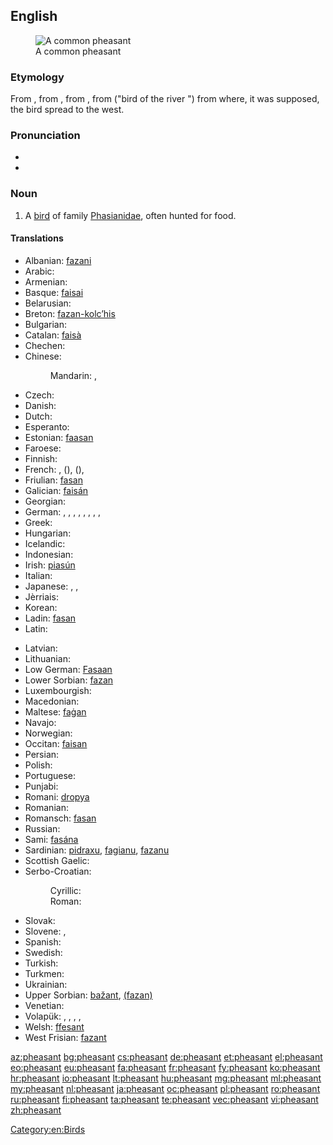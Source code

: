 {{wikipedia}}
==English==
[[Image:Common Pheasant (Hybride).jpg|thumb|A common pheasant]]

===Etymology===
From {{etyl|enm|en}} {{term|fesant|lang=enm}}, from {{etyl|fro|en}} {{term|fesan|lang=fro}}, from {{etyl|la|en}} {{term|phāsiānus|lang=la}}, from {{etyl|grc|en}} {{term|φασιανός|lang=grc|sc=Grek|tr=phasianos}} ("bird of the river {{term|Φᾶσις|lang=grc|sc=Grek|tr=Phȃsis}}") from where, it was supposed, the bird spread to the west.

===Pronunciation===
* {{IPA|/ˈfɛzənt/}}
* {{audio|en-us-pheasant.ogg|Audio (US)}}

===Noun===
{{en-noun}}

# A [[bird]] of family [[Phasianidae]], often hunted for food.

====Translations====
{{trans-top|bird of family Phasianidae, often hunted for food}}
* Albanian: [[fazani]]
* Arabic: {{t|ar|تدرج|m|tr=tadruj|sc=Arab}}
* Armenian: {{t|hy|փասիան|tr=p'asian}}
* Basque: [[faisai]]
* Belarusian: {{t|be|фазан|m|tr=fazán}}
* Breton: [[fazan-kolc’his]]
* Bulgarian: {{t+|bg|фазан|m|tr=fazan}}
* Catalan: [[faisà]]
* Chechen: {{t|ce|аккха нIаьна}}
* Chinese:
*: Mandarin: {{t|cmn|野雞|sc=Hani}}, {{t+|cmn|野鸡|tr=yějī|sc=Hani}}
* Czech: {{t+|cs|bažant|m}}
* Danish: {{t|da|fasan}}
* Dutch: {{t+|nl|fazant|m}}
* Esperanto: {{t+|eo|fazano}}
* Estonian: [[faasan]]
* Faroese: {{t|fo|fasánur}}
* Finnish: {{t+|fi|fasaani}}
* French: {{qualifier|♂♀}} {{t+|fr|faisan|m}}, {{qualifier|♂}} {{t+|fr|coq faisan|m}} ({{t|fr|faisan mâle|m}}), {{qualifier|♀}} {{t+|fr|poule faisane|f}} ({{t|fr|faisan femelle|m}}), {{qualifier|♂♀ offspring}} {{t+|fr|faisandeau|m}}
* Friulian: [[fasan]]
* Galician: [[faisán]]
* Georgian: {{t|ka|ხოხობი|tr=xoxobi|sc=Geor}}
* German: {{qualifier|♂♀}} {{t+|de|Fasan|m}}, {{qualifier|♀}} {{t|de|Fasanin|f}}, {{qualifier|♂}} {{t|de|Fasanenmännchen|n}}, {{qualifier|♀}} {{t|de|Fasanenweibchen|n}}, {{qualifier|♂♀}} {{t|de|Fasanenhuhn|n}}, {{qualifier|♂}} {{t|de|Fasanenhahn|m}}, {{qualifier|♀}} {{t|de|Fasanenhenne|f}}, {{qualifier|♂♀ offspring}} {{t|de|Fasanenjunges|n}}, {{qualifier|♂♀ offspring}} {{t|de|Fasanenküken|n}}
* Greek: {{t|el|φασιανόs||tr=phasianós}}
* Hungarian: {{t+|hu|fácán}}
* Icelandic: {{t|is|fashani}}
* Indonesian: {{t+|id|pegar}}
* Irish: [[piasún]]
* Italian: {{t+|it|fagiano|m}}
* Japanese: {{t|ja|キジ|tr=kiji|sc=Jpan}}, {{t+|ja|雉|tr=きじ, kiji|sc=Jpan}}, {{t|ja|雉子|tr=きじ, kiji|sc=Jpan}}
* Jèrriais: {{t|roa-jer|faîsan|m}}
* Korean: {{t|ko|꿩|tr=kkwong|sc=Kore}}
* Ladin: [[fasan]]
* Latin: {{t+|la|phāsiānus|m}}
{{trans-mid}}
* Latvian: {{t|lv|fazāns|m}}
* Lithuanian: {{t+|lt|fazanas|m}}
* Low German: [[Fasaan]] {{g|m}}
* Lower Sorbian: [[fazan]]
* Luxembourgish: {{t|lb|Fasan|m}}
* Macedonian: {{t|mk|фазан|m|tr=fázan}}
* Maltese: [[faġan]]
* Navajo: {{t|nv|zéédzísgaii}}
* Norwegian: {{t|no|fasan|m}}
* Occitan: [[faisan]]
* Persian: {{t+|fa|تذرو|tr=tazarv|sc=fa-Arab}}
* Polish: {{t+|pl|bażant}}
* Portuguese: {{t+|pt|faisão|m}}
* Punjabi: {{t|pa|ਚਕੋਰ|m|tr=cakōr|sc=Guru}}
* Romani: [[dropya]] {{g|f}}
* Romanian: {{t+|ro|fazan}}
* Romansch: [[fasan]]
* Russian: {{t+|ru|фазан|m|tr=fazán}}
* Sami: [[fasána]]
* Sardinian: [[pidraxu]], [[fagianu]], [[fazanu]]
* Scottish Gaelic: {{t|gd|easag|f}}
* Serbo-Croatian:
*: Cyrillic: {{t|sh|фазан|m}}
*: Roman: {{t|sh|fazan|m}}
* Slovak: {{t|sk|bažant|m}}
* Slovene: {{t+|sl|fazan|m}}, {{t|sl|fazanka|f}}
* Spanish: {{t+|es|faisán|m}}
* Swedish: {{t+|sv|fasan}}
* Turkish: {{t+|tr|sülün}}
* Turkmen: {{t|tk|sülgün}}
* Ukrainian: {{t|uk|фазан|m|tr=fazán}}
* Upper Sorbian: [[bažant]], [[(fazan)]]
* Venetian: {{t|vec|fajàn|f}}
* Volapük: {{qualifier|♂♀}} {{t+|vo|fasan}}, {{qualifier|♂}} {{t+|vo|hifasan}}, {{qualifier|♀}} {{t+|vo|jifasan}}, {{qualifier|♂♀ offspring}} {{t|vo|fasanül}}, {{qualifier|older word, obsolete}} {{t|vo|fasit}}
* Welsh: [[ffesant]]
* West Frisian: [[fazant]]
{{trans-bottom}}

[[Category:en:Birds]]

[[az:pheasant]]
[[bg:pheasant]]
[[cs:pheasant]]
[[de:pheasant]]
[[et:pheasant]]
[[el:pheasant]]
[[eo:pheasant]]
[[eu:pheasant]]
[[fa:pheasant]]
[[fr:pheasant]]
[[fy:pheasant]]
[[ko:pheasant]]
[[hr:pheasant]]
[[io:pheasant]]
[[lt:pheasant]]
[[hu:pheasant]]
[[mg:pheasant]]
[[ml:pheasant]]
[[my:pheasant]]
[[nl:pheasant]]
[[ja:pheasant]]
[[oc:pheasant]]
[[pl:pheasant]]
[[ro:pheasant]]
[[ru:pheasant]]
[[fi:pheasant]]
[[ta:pheasant]]
[[te:pheasant]]
[[vec:pheasant]]
[[vi:pheasant]]
[[zh:pheasant]]